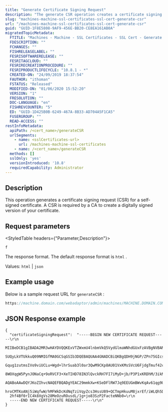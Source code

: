 ```yaml
---
title: "Generate Certificate Signing Request"
description: "The generate CSR operation creates a certificate signing request for a self-signed certificate."
slug: "machines-machine-ssl-certificates-ssl-cert-generate-csr"
url: "/machines-machine-ssl-certificates-ssl-cert-generate-csr"
guid: "GUID-1F8E5808-9AF9-456E-BB20-CE8EA161AB0A"
migratedTopicMetadata:
  FTITLE: "Machines - Machine - SSL Certificates - SSL Cert - Generate CSR"
  FDESCRIPTION: ""
  FCHANGES: ""
  FISHRELEASELABEL: ""
  FESRISOFTWARERELEASE: ""
  FESRITAGCLOUD: ""
  FESRIRECREATIONPROCEDURE: ""
  FESRIPRODUCTLIFECYCLE: "10.8.1 - *"
  CREATED-ON: "24/09/2019 18:37:54"
  FAUTHOR: "ithoman"
  FSTATUS: "Released"
  MODIFIED-ON: "01/06/2020 15:52:20"
  VERSION: "1"
  FRESOLUTION: ""
  DOC-LANGUAGE: "en"
  FISHREVCOUNTER: "5"
  ED: "GUID-1D425B0B-6249-467A-8B33-AD704A5F1CA5"
  FUSERGROUP: ""
  READ-ACCESS: ""
restInfoMetadata:
  apiPath: /<cert_name>/generateCSR
  urlSegments:
    - name: <sslCertificates-url>
      url: /machines-machine-ssl-certificates
    - name: /<cert_name>/generateCSR
  methods: []
  sslOnly: 'yes'
  versionIntroduced: '10.8'
  requiredCapability: Administrator
---
```


## Description

This operation generates a certificate signing request (CSR) for a self-signed certificate. A CSR is required by a CA to create a digitally signed version of your certificate.

##  Request parameters

<StyledTable headers={"Parameter,Description"}>

<StyledTableRow>

<StyledTableCell cellStyle="markdown">

`f` 

</StyledTableCell>

<StyledTableCell cellStyle="markdown">

The response format. The default response format is `html` . 

Values: `html`  \| `json` 

</StyledTableCell>

</StyledTableRow>

</StyledTable>

## Example usage

Below is a sample request URL for `generateCSR` :

```javascript
https://machine.domain.com/webadaptor/admin/machines/MACHINE.DOMAIN.COM/sslcertificates/selfsignedcertificate/generateCSR?f=json
```

 

## JSON Response example

```other
{
  "certificateSigningRequest": 	"-----BEGIN NEW CERTIFICATE REQUEST-----\r\n
  MIIBeDCB1gIBADA2MR3wHAYDVQQKExVTZWxmU4lnbmVkQ5VydGlmaWNhdGUxFzAVBgNVBAMTDkdS\r\n
  SUQyLkVTUkkuQ09NMIGfMA0GCSqGSIb3DQEBAQUAA4GNADCBiQKBgQDH9jNGP/ZPn75GIcs/uFi7\r\n
  Gqug1zutmsIVo9viUCLu+Wgd+lhrSuab3l0ar3QwM9CKp8AU01VxKMsSVcU6FjdgTmuf42cOhTEO\r\n
  8WOXqgW5PynJONaCq+9oRVCF3+XeTIHD78IN3lQvckRH7FI7iMyD+jb/P3P1xKRDhM/3ikMfJwID\r\n
  AQABoAAwDQYJKoZIhvcNAQEFBQADgYEAC29mmkXw+KSeDFlRW7Jq9EEUGmBWvKqAv61qg9UQ0JD8\r\n
  hroCMTKoANj5iWqfwW/hMFWkDcKdNqTziVqyZcs3HssU89+QCTmpHkuuM8jxrEf/iWLQh5Dr4Srv\r\n
  2hf4Bf0rIC4k8XgVs28MeOzuROusdL/1g+jo83SzP2FacteNNb0=\r\n
  -----END NEW CERTIFICATE REQUEST-----\r\n"
}
```

 
